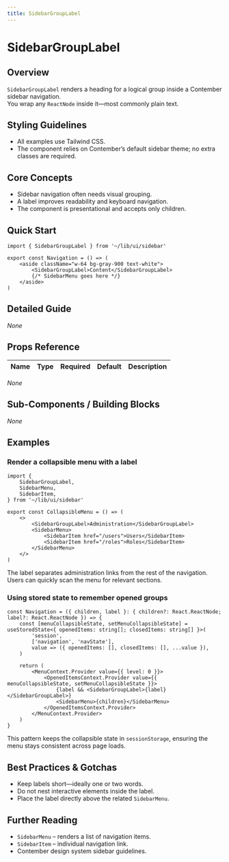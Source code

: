 ```yaml
---
title: SidebarGroupLabel
---
```


<!-- Edited by human: false -->
<!-- Examples count: 2 -->
<!-- Source examples: 0 -->
<!-- Playground examples: 0 -->
<!-- External examples: 2 -->
<!-- Import examples: 2 -->

# SidebarGroupLabel

## Overview
`SidebarGroupLabel` renders a heading for a logical group inside a Contember sidebar navigation.  
You wrap any `ReactNode` inside it—most commonly plain text.

## Styling Guidelines
* All examples use Tailwind CSS.
* The component relies on Contember’s default sidebar theme; no extra classes are required.

## Core Concepts
* Sidebar navigation often needs visual grouping.
* A label improves readability and keyboard navigation.
* The component is presentational and accepts only children.

## Quick Start
```tsx
import { SidebarGroupLabel } from '~/lib/ui/sidebar'

export const Navigation = () => (
	<aside className="w-64 bg-gray-900 text-white">
		<SidebarGroupLabel>Content</SidebarGroupLabel>
		{/* SidebarMenu goes here */}
	</aside>
)
```

## Detailed Guide
_None_

## Props Reference
| Name | Type | Required | Default | Description |
|------|------|----------|---------|-------------|
_None_

## Sub-Components / Building Blocks
_None_

## Examples

### Render a collapsible menu with a label
```tsx
import {
	SidebarGroupLabel,
	SidebarMenu,
	SidebarItem,
} from '~/lib/ui/sidebar'

export const CollapsibleMenu = () => (
	<>
		<SidebarGroupLabel>Administration</SidebarGroupLabel>
		<SidebarMenu>
			<SidebarItem href="/users">Users</SidebarItem>
			<SidebarItem href="/roles">Roles</SidebarItem>
		</SidebarMenu>
	</>
)
```
The label separates administration links from the rest of the navigation.  
Users can quickly scan the menu for relevant sections.

### Using stored state to remember opened groups
```tsx
const Navigation = ({ children, label }: { children?: React.ReactNode; label?: React.ReactNode }) => {
	const [menuCollapsibleState, setMenuCollapsibleState] = useStoredState<{ openedItems: string[]; closedItems: string[] }>(
		'session',
		['navigation', 'navState'],
		value => ({ openedItems: [], closedItems: [], ...value }),
	)

	return (
		<MenuContext.Provider value={{ level: 0 }}>
			<OpenedItemsContext.Provider value={{ menuCollapsibleState, setMenuCollapsibleState }}>
				{label && <SidebarGroupLabel>{label}</SidebarGroupLabel>}
				<SidebarMenu>{children}</SidebarMenu>
			</OpenedItemsContext.Provider>
		</MenuContext.Provider>
	)
}
```
This pattern keeps the collapsible state in `sessionStorage`, ensuring the menu stays consistent across page loads.

## Best Practices & Gotchas
* Keep labels short—ideally one or two words.
* Do not nest interactive elements inside the label.
* Place the label directly above the related `SidebarMenu`.

## Further Reading
* `SidebarMenu` – renders a list of navigation items.
* `SidebarItem` – individual navigation link.
* Contember design system sidebar guidelines.

<!-- End of Generated Documentation -->